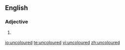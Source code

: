 ==English==

===Adjective===
{{en-adj|-}}

# {{UK}} {{alternative spelling of|[[uncolored]]}}

[[io:uncoloured]]
[[te:uncoloured]]
[[vi:uncoloured]]
[[zh:uncoloured]]